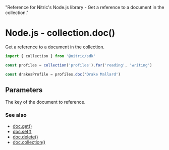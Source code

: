   "Reference for Nitric's Node.js library - Get a reference to a document in the collection."

# Node.js - collection.doc()

Get a reference to a document in the collection.

```javascript
import { collection } from '@nitric/sdk'

const profiles = collection('profiles').for('reading', 'writing')

const drakesProfile = profiles.doc('Drake Mallard')
```

## Parameters

<Properties>
  <Property name="key" required type="string">
    The key of the document to reference.
  </Property>
</Properties>

### See also

- [doc.get()](./collection-doc-get)
- [doc.set()](./collection-doc-set)
- [doc.delete()](./collection-doc-delete)
- [doc.collection()](./collection-doc-collection)
